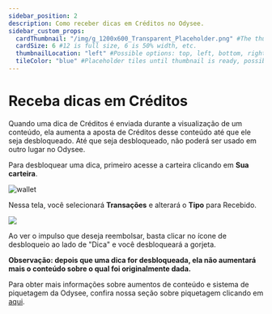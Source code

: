 ```yaml
---
sidebar_position: 2
description: Como receber dicas em Créditos no Odysee.
sidebar_custom_props:
  cardThumbnail: "/img/g_1200x600_Transparent_Placeholder.png" #The thumbnail on the category card.
  cardSize: 6 #12 is full size, 6 is 50% width, etc.
  thumbnailLocation: "left" #Possible options: top, left, bottom, right, none
  tileColor: "blue" #Placeholder tiles until thumbnail is ready, possible options: blue, cream, darkpurple, lightpurple, mauve, orange, pink, none
---
```


# Receba dicas em Créditos

Quando uma dica de Créditos é enviada durante a visualização de um conteúdo, ela aumenta a aposta de Créditos desse conteúdo até que ele seja desbloqueado. Até que seja desbloqueado, não poderá ser usado em outro lugar no Odysee.

Para desbloquear uma dica, primeiro acesse a carteira clicando em **Sua carteira**.

![wallet](https://thumbs.odycdn.com/e6e0da12567980d225af59fdfb317f86.webp)

Nessa tela, você selecionará **Transações** e alterará o **Tipo** para Recebido.

![](/img/en/odysee-monetization9.png)

Ao ver o impulso que deseja reembolsar, basta clicar no ícone de desbloqueio ao lado de "Dica" e você desbloqueará a gorjeta.

**Observação: depois que uma dica for desbloqueada, ela não aumentará mais o conteúdo sobre o qual foi originalmente dada.**

Para obter mais informações sobre aumentos de conteúdo e sistema de piquetagem da Odysee, confira nossa seção sobre piquetagem clicando em [aqui](https://help.odysee.tv/pt/category-blockchain/category-staking/naming).
